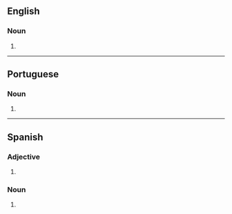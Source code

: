 ==English==

===Noun===
{{head|en|noun plural form}}

# {{plural of|macaca|lang=en}}

----

==Portuguese==

===Noun===
{{pt-noun-form|f-p}}

# {{pt-noun form of|macaco|f|pl}}

----

==Spanish==

===Adjective===
{{es-adj-form|f-p}}

# {{es-adj form of|macaco|f|pl}}

===Noun===
{{head|es|noun plural form|g=f-p}}

# {{inflection of|macaco||f|p|lang=es}}